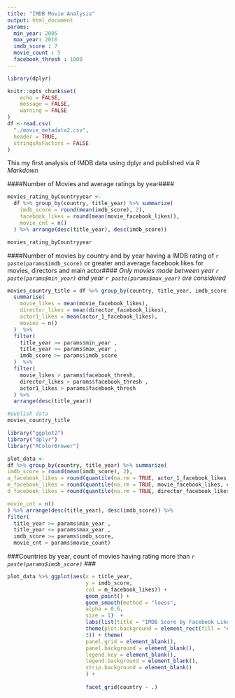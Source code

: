 ```yaml
---
title: "IMDB Movie Analysis"
output: html_document
params:
  min_year: 2005
  max_year: 2016
  imdb_score : 7
  movie_count : 5
  facebook_thresh : 1000
---
```


```r
library(dplyr)

knitr::opts_chunk$set(
	echo = FALSE,
	message = FALSE,
	warning = FALSE
)
df <-read.csv(
  "./movie_metadata2.csv",
  header = TRUE,
  stringsAsFactors = FALSE
)

```


This my first analysis of IMDB data using dplyr and published via _R Markdown_

####Number of Movies and average ratings by year####
```r
movies_rating_byCountryyear <-
  df %>% group_by(country, title_year) %>% summarize(
    imdb_score = round(mean(imdb_score), 2),
    facebook_likes = round(mean(movie_facebook_likes)),
    movie_cnt = n()
  ) %>% arrange(desc(title_year), desc(imdb_score))

movies_rating_byCountryyear
```

####Number of movies by country and by year having a IMDB rating of `r paste(params$imdb_score)` or greater and average facebook likes for movies, directors and main actor####
_Only movies made between year `r paste(params$min_year)` and year `r paste(params$max_year)` are considered_

```r
movies_country_title = df %>% group_by(country, title_year, imdb_score)  %>%
  summarise(
    movie_likes = mean(movie_facebook_likes),
    director_likes = mean(director_facebook_likes),
    actor1_likes = mean(actor_1_facebook_likes),
    movies = n()
  )  %>%
  filter(
    title_year >= params$min_year ,
    title_year <= params$max_year ,
    imdb_score >= params$imdb_score
  )  %>%
  filter(
    movie_likes > params$facebook_thresh,
    director_likes > params$facebook_thresh ,
    actor1_likes > params$facebook_thresh
  ) %>%
  arrange(desc(title_year))

#publish data
movies_country_title
```


```r
library("ggplot2")
library("dplyr")
library("RColorBrewer")

plot_data <-
df %>% group_by(country, title_year) %>% summarize(
imdb_score = round(mean(imdb_score), 2),
a_facebook_likes = round(quantile(na.rm = TRUE, actor_1_facebook_likes, c(.90))),
m_facebook_likes = round(quantile(na.rm = TRUE, movie_facebook_likes, c(.90))),
d_facebook_likes = round(quantile(na.rm = TRUE, director_facebook_likes, c(.90))),

movie_cnt = n()
) %>% arrange(desc(title_year), desc(imdb_score)) %>%
filter(
  title_year >= params$min_year ,
  title_year <= params$max_year ,
  imdb_score >= params$imdb_score,
  movie_cnt > params$movie_count)


```

###Countries by year, count of movies having rating more than _`r paste(params$imdb_score)`_ ###
```r
plot_data %>% ggplot(aes(x = title_year,
                         y = imdb_score,
                         col = m_facebook_likes)) +
                         geom_point() +
                         geom_smooth(method = "loess",
                         alpha = 0.6,
                         size = 1)  +
                         labs(list(title = "IMDB Score by Facebook Likes", x = "Facebook Likes", y = "IMDB Score")) +
                         theme(plot.background = element_rect(fill = "#CFDBD3", color = "black", size =
                         3)) + theme(
                         panel.grid = element_blank(),
                         panel.background = element_blank(),
                         legend.key = element_blank(),
                         legend.background = element_blank(),
                         strip.background = element_blank()
                         ) +
                         
                         facet_grid(country ~ .)
```